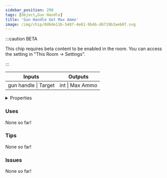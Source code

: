 ```yaml
---
sidebar_position: 298
tags: [Object,Gun Handle]
title: 'Gun Handle Get Max Ammo'
image: /img/chip/0d6de11b-5487-4e61-9b4b-d6719b3aeb0f.svg
---
```




:::caution BETA

This chip requires beta content to be enabled in the room. You can access the setting in "This Room -> Settings".

:::

<IChip uuid="0d6de11b-5487-4e61-9b4b-d6719b3aeb0f"/>

<table><thead><tr><th>Inputs</th><th>Outputs</th></tr></thead><tbody><tr><td>gun handle | Target</td><td>int | Max Ammo</td></tr></tbody></table>

<details>
  <summary>Properties</summary>
  <div>
    <div>
    <table>
      <tbody>
        <tr>
          <td>Is beta required?</td>
          <td>Yes</td>
        </tr>
        <tr>
          <td>Is chip a trolling risk?</td>
          <td>No</td>
        </tr>
        <tr>
          <td>Is chip a role assignment risk?</td>
          <td>No</td>
        </tr>
        <tr>
          <td>Chip UUID</td>
          <td>0d6de11b-5487-4e61-9b4b-d6719b3aeb0f</td>
        </tr>
        <tr>
          <td>Room availability</td>
          <td>Available everywhere</td>
        </tr>
      </tbody>
    </table>
    </div>
  </div>
</details>

### Uses

None so far!

### Tips

None so far!

### Issues

None so far!
